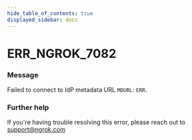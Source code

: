 ```yaml
---
hide_table_of_contents: true
displayed_sidebar: docs
---
```



# ERR_NGROK_7082

### Message

Failed to connect to IdP metadata URL `MDURL`: `ERR`.

### Further help

If you're having trouble resolving this error, please reach out to [support@ngrok.com](mailto:support@ngrok.com?subject=Help%20with%20ERR_NGROK_7082)

<ErrorDetails error="err_ngrok_7082" />
